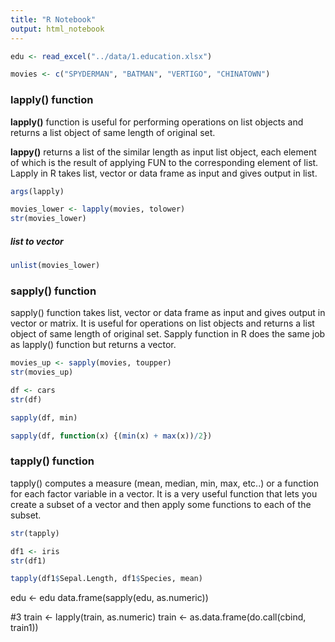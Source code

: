 ```yaml
---
title: "R Notebook"
output: html_notebook
---
```


```r
edu <- read_excel("../data/1.education.xlsx")

movies <- c("SPYDERMAN", "BATMAN", "VERTIGO", "CHINATOWN")
```
### lapply() function

**lapply()** function is useful for performing operations on list objects and returns a list object of same length of original set. 

**lappy()** returns a list of the similar length as input list object, each element of which is the result of applying FUN to the corresponding element of list. Lapply in R takes list, vector or data frame as input and gives output in list.

```r
args(lapply)
```

```r
movies_lower <- lapply(movies, tolower) 
str(movies_lower)
```
##### list to vector
```r
unlist(movies_lower)
```

### sapply() function

sapply() function takes list, vector or data frame as input and gives output in vector or matrix. It is useful for operations on list objects and returns a list object of same length of original set. Sapply function in R does the same job as lapply() function but returns a vector.

```r
movies_up <- sapply(movies, toupper) 
str(movies_up)
```
```r
df <- cars
str(df)
```


```r
sapply(df, min)
```
```r
sapply(df, function(x) {(min(x) + max(x))/2})
```

### tapply() function

tapply() computes a measure (mean, median, min, max, etc..) or a function for each factor variable in a vector. It is a very useful function that lets you create a subset of a vector and then apply some functions to each of the subset.

```r
str(tapply)
```

```r
df1 <- iris
str(df1)
```
```r
tapply(df1$Sepal.Length, df1$Species, mean)
```

edu <- 
edu data.frame(sapply(edu, as.numeric))

#3
train <- lapply(train, as.numeric)
train <- as.data.frame(do.call(cbind, train1))





